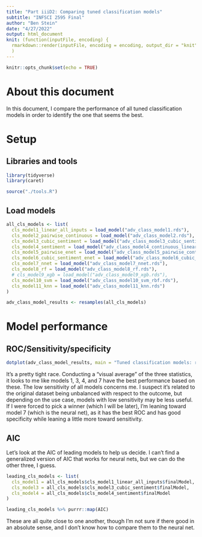 ```yaml
---
title: "Part iiiD2: Comparing tuned classification models"
subtitle: "INFSCI 2595 Final"
author: "Ben Stein"
date: "4/27/2022"
output: html_document
knit: (function(inputFile, encoding) {
  rmarkdown::render(inputFile, encoding = encoding, output_dir = "knit") }
  )
---
```


```r
knitr::opts_chunk$set(echo = TRUE)
```

# About this document

In this document, I compare the performance of all tuned classification models in order to identify the one that seems the best.

# Setup

## Libraries and tools

```r
library(tidyverse)
library(caret)

source("./tools.R")
```


## Load models

```r
all_cls_models <- list(
  cls_model1_linear_all_inputs = load_model("adv_class_model1.rds"),
  cls_model2_pairwise_continuous = load_model("adv_class_model2.rds"),
  cls_model3_cubic_sentiment = load_model("adv_class_model3_cubic_sentiment.rds"),
  cls_model4_sentiment = load_model("adv_class_model4_continuous_linear.rds"),
  cls_model5_pairwise_enet = load_model("adv_class_model5_pairwise_continuous_linear_enet.rds"),
  cls_model6_cubic_sentiment_enet = load_model("adv_class_model6_cubic_sentiment_enet.rds"),
  cls_model7_nnet = load_model("adv_class_model7_nnet.rds"),
  cls_model8_rf = load_model("adv_class_model8_rf.rds"),
  # cls_model9_xgb = load_model("adv_class_model9_xgb.rds"),
  cls_model10_svm = load_model("adv_class_model10_svm_rbf.rds"),
  cls_model11_knn = load_model("adv_class_model11_knn.rds")
)

adv_class_model_results <- resamples(all_cls_models)
```

# Model performance

## ROC/Sensitivity/specificity

```r
dotplot(adv_class_model_results, main = "Tuned classification models: results")
```

It's a pretty tight race. Conducting a "visual average" of the three statistics, it looks to me like models 1, 3, 4, and 7 have the best performance based on these. The low sensitivity of all models concerns me. I suspect it's related to the original dataset being unbalanced with respect to the outcome, but depending on the use case, models with low sensitivity may be less useful. If I were forced to pick a winner (which I will be later), I'm leaning toward model 7 (which is the neural net), as it has the best ROC and has good specificity while leaning a little more toward sensitivity.

## AIC

Let's look at the AIC of leading models to help us decide. I can't find a generalized version of AIC that works for neural nets, but we can do the other three, I guess.

```r
leading_cls_models <- list(
  cls_model1 = all_cls_models$cls_model1_linear_all_inputs$finalModel,
  cls_model3 = all_cls_models$cls_model3_cubic_sentiment$finalModel,
  cls_model4 = all_cls_models$cls_model4_sentiment$finalModel
)

leading_cls_models %>% purrr::map(AIC)
```

These are all quite close to one another, though I'm not sure if there good in an absolute sense, and I don't know how to compare them to the neural net. 